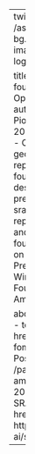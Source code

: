 ---
twitter-card:
  image: /assets/kraina-logo-bg.png
open-graph:
  image: /assets/kraina-logo-bg.png

title: Towards geospatial foundation model using OpenStreetMap data
author:
    - Piotr Gramacki
    - Piotr Szymański
date: 2024-03-11
categories:
    - OpenStreetMap
    - geospatial
    - representation learning
    - foundation model
description: "A poster presentation about the srai library, geospatial representation learning and vision for geospatial foundation model based on OpenStreetMap data. Presented during ELLIS Winter School on Foundation Models in Amsterdam 2023"

about:
    template: jolla
    links:
        - text: Venue
          icon: link
          href: https://amsterdam-fomo.github.io/
        - text: Poster
          icon: file-pdf
          href: /pages/publications/ellis-amsterdam-2024/poster.pdf
        - text: SRAI library
          icon: github
          href: https://github.com/kraina-ai/srai
---